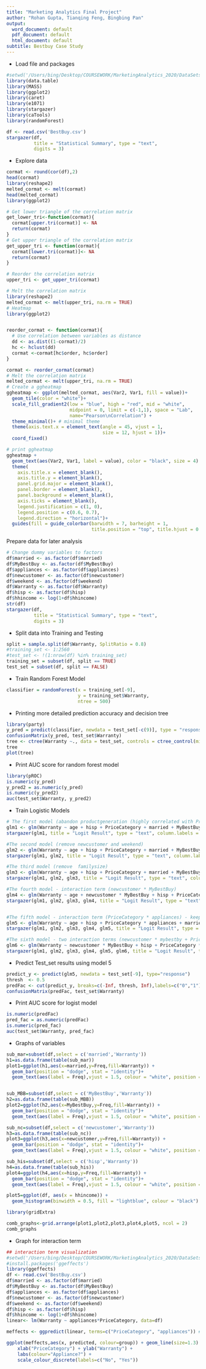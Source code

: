---
title: "Marketing Analytics Final Project"
author: "Rohan Gupta, Tianqing Feng, Bingbing Pan"
output:
  word_document: default
  pdf_document: default
  html_document: default
subtitle: Bestbuy Case Study
---
- Load file and packages 
```{r}
#setwd('/Users/bing/Desktop/COURSEWORK/MarketingAnalytics_2020/DataSets for student projects')
library(data.table)
library(MASS)
library(ggplot2)
library(caret)
library(e1071)
library(stargazer)
library(caTools)
library(randomForest)

df <- read.csv('BestBuy.csv')
stargazer(df, 
          title = "Statistical Summary", type = "text",
          digits = 3)
```
- Explore data 
```{r}
cormat <- round(cor(df),2)
head(cormat)
library(reshape2)
melted_cormat <- melt(cormat)
head(melted_cormat)
library(ggplot2)

# Get lower triangle of the correlation matrix
get_lower_tri<-function(cormat){
  cormat[upper.tri(cormat)] <- NA
  return(cormat)
}
# Get upper triangle of the correlation matrix
get_upper_tri <- function(cormat){
  cormat[lower.tri(cormat)]<- NA
  return(cormat)
}

# Reorder the correlation matrix
upper_tri <- get_upper_tri(cormat)

# Melt the correlation matrix
library(reshape2)
melted_cormat <- melt(upper_tri, na.rm = TRUE)
# Heatmap
library(ggplot2)


reorder_cormat <- function(cormat){
  # Use correlation between variables as distance
  dd <- as.dist((1-cormat)/2)
  hc <- hclust(dd)
  cormat <-cormat[hc$order, hc$order]
}

cormat <- reorder_cormat(cormat)
# Melt the correlation matrix
melted_cormat <- melt(upper_tri, na.rm = TRUE)
# Create a ggheatmap
ggheatmap <- ggplot(melted_cormat, aes(Var2, Var1, fill = value))+
  geom_tile(color = "white")+
  scale_fill_gradient2(low = "blue", high = "red", mid = "white", 
                       midpoint = 0, limit = c(-1,1), space = "Lab", 
                       name="Pearson\nCorrelation") +
  theme_minimal()+ # minimal theme
  theme(axis.text.x = element_text(angle = 45, vjust = 1, 
                                   size = 12, hjust = 1))+
  coord_fixed()

# print ggheatmap
ggheatmap + 
  geom_text(aes(Var2, Var1, label = value), color = "black", size = 4) +
  theme(
    axis.title.x = element_blank(),
    axis.title.y = element_blank(),
    panel.grid.major = element_blank(),
    panel.border = element_blank(),
    panel.background = element_blank(),
    axis.ticks = element_blank(),
    legend.justification = c(1, 0),
    legend.position = c(0.6, 0.7),
    legend.direction = "horizontal")+
  guides(fill = guide_colorbar(barwidth = 7, barheight = 1,
                               title.position = "top", title.hjust = 0.5))


```
Prepare data for later analysis
```{r}
# Change dummy variables to factors
df$married <- as.factor(df$married)
df$MyBestBuy <- as.factor(df$MyBestBuy)
df$appliances <- as.factor(df$appliances)
df$newcustomer <- as.factor(df$newcustomer)
df$weekend <- as.factor(df$weekend)
df$Warranty <- as.factor(df$Warranty)
df$hisp <- as.factor(df$hisp)
df$hhincome <- log(1+df$hhincome)
str(df)
stargazer(df, 
          title = "Statistical Summary", type = "text",
          digits = 3)
```
- Split data into Training and Testing
```{r}
split = sample.split(df$Warranty, SplitRatio = 0.8)
#training_set <- 1:2560
#test_set <- !(1:nrow(df) %in% training_set) 
training_set = subset(df, split == TRUE)
test_set = subset(df, split == FALSE)
```
- Train Random Forest Model
```{r}
classifier = randomForest(x = training_set[-9],
                          y = training_set$Warranty,
                          ntree = 500)
```
- Printing more detailed prediction accuracy and decision tree
```{r}
library(party)
y_pred = predict(classifier, newdata = test_set[-c(9)], type = "response")
confusionMatrix(y_pred, test_set$Warranty)
tree <- ctree(Warranty ~., data = test_set, controls = ctree_control(mincriterion = 0.30))
tree
plot(tree)
```
- Print AUC score for random forest model
```{r}
library(pROC)
is.numeric(y_pred)
y_pred2 = as.numeric(y_pred)
is.numeric(y_pred2)
auc(test_set$Warranty, y_pred2)

```
- Train Logistic Models
```{r warning=FALSE}
# The first model (abandon productgeneration (highly correlated with PriceCategory), personid)
glm1 <- glm(Warranty ~ age + hisp + PriceCategory + married + MyBestBuy + hhincome + appliances + familysize + newcustomer + weekend, data = training_set, family="binomial")
stargazer(glm1, title = "Logit Result", type = "text", column.labels = c("Model-1"), df = FALSE, digits = 3, star.cutoffs = c(0.05, 0.01, 0.001))

#The second model (remove newcustomer and weekend)
glm2 <- glm(Warranty ~ age + hisp + PriceCategory + married + MyBestBuy + hhincome + appliances + familysize, data = training_set, family="binomial")
stargazer(glm1, glm2, title = "Logit Result", type = "text", column.labels = c("Model-1", "Model-2"), df = FALSE, digits = 3, star.cutoffs = c(0.05, 0.01, 0.001))

#The third model (remove  familysize)
glm3 <- glm(Warranty ~ age + hisp + PriceCategory + married + MyBestBuy + hhincome + appliances, data = training_set, family="binomial")
stargazer(glm1, glm2, glm3, title = "Logit Result", type = "text", column.labels = c("Model-1", "Model-2", "Model-3"), df = FALSE, digits = 3, star.cutoffs = c(0.05, 0.01, 0.001))

#The fourth model - interaction term (newcustomer * MyBestBuy)
glm4 <- glm(Warranty ~ age + newcustomer * MyBestBuy + hisp + PriceCategory + appliances + married + hhincome, data = training_set, family="binomial")
stargazer(glm1, glm2, glm3, glm4, title = "Logit Result", type = "text", column.labels = c("Model-1", "Model-2", "Model-3", "Model-4"), df = FALSE, digits = 3, star.cutoffs = c(0.05, 0.01, 0.001))


#The fifth model - interaction term (PriceCategory * appliances) - keep
glm5 <- glm(Warranty ~ age + hisp + PriceCategory * appliances + married + MyBestBuy + hhincome, data = training_set, family="binomial")
stargazer(glm1, glm2, glm3, glm4, glm5, title = "Logit Result", type = "text", column.labels = c("Model-1", "Model-2", "Model-3", "Model-4", "Model-5"), df = FALSE, digits = 3, star.cutoffs = c(0.05, 0.01, 0.001))

#The sixth model - two interaction terms (newcustomer * mybestby + PriceCategory * appliances)
glm6 <- glm(Warranty ~ newcustomer * MyBestBuy + hisp + PriceCategory * appliances + married + hhincome, data = training_set, family="binomial")
stargazer(glm1, glm2, glm3, glm4, glm5, glm6, title = "Logit Result", type = "text", column.labels = c("Model-1", "Model-2", "Model-3", "Model-4", "Model-5", "Model-6"), df = FALSE, digits = 3, star.cutoffs = c(0.05, 0.01, 0.001))
```
- Predict Test_set results using model 5
```{r}
predict_y <- predict(glm5, newdata = test_set[-9], type="response")
thresh  <- 0.5            
predFac <- cut(predict_y, breaks=c(-Inf, thresh, Inf),labels=c("0","1"))
confusionMatrix(predFac, test_set$Warranty)
```
- Print AUC score for logist model
```{r}
is.numeric(predFac)
pred_fac = as.numeric(predFac)
is.numeric(pred_fac)
auc(test_set$Warranty, pred_fac)
```
- Graphs of variables
```{r}
sub_mar=subset(df,select = c('married','Warranty'))
h1=as.data.frame(table(sub_mar))
plot1=ggplot(h1,aes(x=married,y=Freq,fill=Warranty)) +
  geom_bar(position = "dodge", stat = "identity")+
  geom_text(aes(label = Freq),vjust = 1.5, colour = "white", position = position_dodge(.9), size = 5)


sub_MBB=subset(df,select = c('MyBestBuy','Warranty'))
h2=as.data.frame(table(sub_MBB))
plot2=ggplot(h2,aes(x=MyBestBuy,y=Freq,fill=Warranty)) +
  geom_bar(position = "dodge", stat = "identity")+
  geom_text(aes(label = Freq),vjust = 1.5, colour = "white", position = position_dodge(.9), size = 5)

sub_nc=subset(df,select = c('newcustomer','Warranty'))
h3=as.data.frame(table(sub_nc))
plot3=ggplot(h3,aes(x=newcustomer,y=Freq,fill=Warranty)) +
  geom_bar(position = "dodge", stat = "identity")+
  geom_text(aes(label = Freq),vjust = 1.5, colour = "white", position = position_dodge(.9), size = 5)

sub_his=subset(df,select = c('hisp','Warranty'))
h4=as.data.frame(table(sub_his))
plot4=ggplot(h4,aes(x=hisp,y=Freq,fill=Warranty)) +
  geom_bar(position = "dodge", stat = "identity")+
  geom_text(aes(label = Freq),vjust = 1.5, colour = "white", position = position_dodge(.9), size = 5)

plot5=ggplot(df, aes(x = hhincome)) +
  geom_histogram(binwidth = 0.5, fill = "lightblue", colour = "black")

library(gridExtra)

comb_graphs<-grid.arrange(plot1,plot2,plot3,plot4,plot5, ncol = 2)
comb_graphs
```
- Graph for interaction term
```{r}
## interaction term visualization
#setwd('/Users/bing/Desktop/COURSEWORK/MarketingAnalytics_2020/DataSets for student projects')
#install.packages('ggeffects')
library(ggeffects)
df <- read.csv('BestBuy.csv')
df$married <- as.factor(df$married)
df$MyBestBuy <- as.factor(df$MyBestBuy)
df$appliances <- as.factor(df$appliances)
df$newcustomer <- as.factor(df$newcustomer)
df$weekend <- as.factor(df$weekend)
df$hisp <- as.factor(df$hisp)
df$hhincome <- log(1+df$hhincome)
linear<- lm(Warranty ~ appliances*PriceCategory, data=df)

meffects <- ggpredict(linear, terms=c("PriceCategory", "appliances")) # generates a tidy data frame  

ggplot(meffects,aes(x, predicted, colour=group)) + geom_line(size=1.3) + 
    xlab("PriceCategory") + ylab("Warranty") +
    labs(colour="Appliance?") + 
    scale_colour_discrete(labels=c("No", "Yes"))

```

